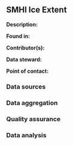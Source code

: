 ## SMHI Ice Extent

**Description:** 


**Found in:**

**Contributor(s):**

**Data steward:**

**Point of contact:**

### Data sources

### Data aggregation

### Quality assurance

### Data analysis
